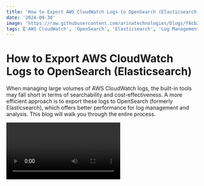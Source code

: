```yaml
---
title: 'How to Export AWS CloudWatch Logs to OpenSearch (Elasticsearch): Step-by-Step  Tutorial'
date: '2024-09-30'
image: 'https://raw.githubusercontent.com/arinatechnologies/blogs/f8cb218a053afcdca7c93dcea55c3780ea0cfc53/images/awscloudwatchlogtoopensearch.webp'
tags: ['AWS CloudWatch', 'OpenSearch', 'Elasticsearch', 'Log Management', 'AWS Lambda','Cloud Management','CloudWatch Logs Export','AWS IAM Roles','Cloudflare Domain Management','Cloud Monitoring','Cloud Logging Solutions','AWS Cloud Infrastructure','DevOps Tools']
---
```

# How to Export AWS CloudWatch Logs to OpenSearch (Elasticsearch)

When managing large volumes of AWS CloudWatch logs, the built-in tools may fall short in terms of searchability and cost-effectiveness. A more efficient approach is to export these logs to OpenSearch (formerly Elasticsearch), which offers better performance for log management and analysis. This blog will walk you through the entire process.

<Video id="-OQsVT9GwqI" title="How to Export AWS CloudWatch Logs to OpenSearch(Elasticsearch) Integration:A Complete Guide "/>

## Step 1: Create an OpenSearch Cluster
![OpenSearch Cluster](https://raw.githubusercontent.com/arinatechnologies/blogs/2edfee2f12f4b94d534c9dd5aeed99463eb7b12e/images/cloudwatchlog-opensearch/opensearch%20create.webp)
1. **Go to AWS Console**: Navigate to the OpenSearch Service.
2. **Create a Domain**:
   - Click on “Create Domain.”
   - Choose “Standard Create” instead of “Easy Create” to avoid unnecessary nodes.
3. **Select Domain Configuration**:
   - For a demo, select “Dev/Test.”
   - Choose a general-purpose instance type like the M5 family for performance.
   - Choose the storage settings: `gp3` and size (e.g., 10 GB).
   - Select “Public Access” temporarily for easier setup (but always use VPC access in production).
4. **Set Security Settings**:
   - Set up an IAM master user for OpenSearch.
   - Assign a tag to the domain to make it easier to track.
5. **Create the Domain**: Wait for the domain to become active (this can take up to 30 minutes).

## Step 2: Configure CloudWatch Log Group
![subscription filter](https://raw.githubusercontent.com/arinatechnologies/blogs/2edfee2f12f4b94d534c9dd5aeed99463eb7b12e/images/cloudwatchlog-opensearch/subscption%20filter.webp)
1. **Go to CloudWatch Logs**:
   - Select the log group you want to export.
2. **Create a Subscription Filter**:
   - Choose “OpenSearch” as the destination.
   - Link the subscription filter to your OpenSearch domain created earlier.

## Step 3: Create a Lambda Role
1. **Go to IAM Console**:
   - Create a role for Lambda.
   - Choose the AWS Lambda service.
2. **Attach VPC and OpenSearch Permissions**:
   - Add the necessary policies for Lambda to access VPC and OpenSearch.
3. **Add Inline Policy**:
   - Create an inline policy allowing OpenSearch access (index permissions, bulk data access, etc.).
4. **Save the Role**: Ensure the role is configured properly with access to both OpenSearch and CloudWatch logs.

## Step 4: Create a Lambda Function
![Lambda Function](https://raw.githubusercontent.com/arinatechnologies/blogs/2edfee2f12f4b94d534c9dd5aeed99463eb7b12e/images/cloudwatchlog-opensearch/lamba%20role%20created.webp)
1. **Set Up Lambda**:
   - Create a new Lambda function.
   - Use a runtime like Python or Node.js, depending on your preference.
2. **Edit the Lambda Code**:
   - Update the code to handle exporting CloudWatch logs to specific OpenSearch indices. Modify the default index name and ensure it handles the log data properly.
3. **Deploy the Function**: Once the code is set up, deploy it and link it to your log group subscription.

## Step 5: Debugging and Monitoring

1. **Monitor Logs**:
   - In the CloudWatch Logs section, monitor the log groups for any issues.
   - Open the OpenSearch dashboard and check if the logs are properly flowing into the indices.
2. **Handle Common Errors**:
   - If no logs appear, check the Lambda function for errors.
   - Enable “Debug” mode in the function for better error visibility.
   - Ensure that the Lambda role has the correct permissions and that the OpenSearch cluster is properly configured.

## Step 6: Managing Multiple Log Groups
![Managing Users and Permissions](https://raw.githubusercontent.com/arinatechnologies/blogs/2edfee2f12f4b94d534c9dd5aeed99463eb7b12e/images/cloudwatchlog-opensearch/permission.webp)
1. **Modify Lambda for Multiple Log Groups**:
   - If you have multiple log groups, modify the Lambda function code to create separate indices for each log group.
   - Update the code to check the log group name and route it to a specific index in OpenSearch.
2. **Deploy the Updates**: Ensure the Lambda function properly handles log exports from multiple log groups.

## Step 7: Set Up OpenSearch Users and Roles

1. **Create OpenSearch Users**:
   - In the OpenSearch dashboard, navigate to the security section.
   - Create a user for accessing logs.
2. **Assign Roles**:
   - Create roles with index-level permissions (e.g., read-only, bulk, and monitoring).
   - Map the roles to the created users.
3. **Test User Access**:
   - Log in as the user and ensure they can only access their assigned indices.

## Step 8: Test and Monitor

1. **Run Test Queries**:
   - Use OpenSearch Dev Tools to run queries against the imported log data.
   - Verify that the logs are properly indexed and searchable.
2. **Monitor Cluster Health**:
   - Check the OpenSearch cluster status and ensure it remains healthy.
   - Add more nodes if necessary, especially in production environments, to ensure high availability and better performance.

## Conclusion

Exporting CloudWatch logs to OpenSearch offers improved search capabilities and better scalability. By following these steps, you can set up an efficient logging infrastructure that allows you to analyze large volumes of log data with ease.

--- 
 [ Refer Cloud Consulting](https://www.arinatechnologies.com/consulting) <br/>
Ready to take your cloud infrastructure to the next level? Please reach out to us [ Contact Us](https://www.arinatechnologies.com/contact) <br/>
# Other Blogs
[Step-by-Step Guide: Install and Configure GitLab on AWS EC2 | DevOps CI/CD with GitLab on AWS](https://www.arinatechnologies.com/posts/gitLabonaws) <br/>
[Simplifying AWS Notifications: A Guide to User Notifications](https://www.arinatechnologies.com/posts/user-notifications) <br/>

